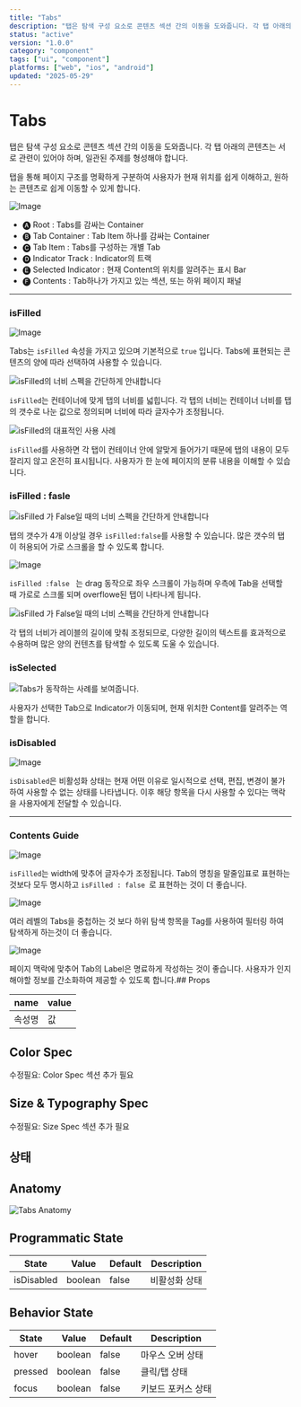 ```yaml
---
title: "Tabs"
description: "탭은 탐색 구성 요소로 콘텐츠 섹션 간의 이동을 도와줍니다. 각 탭 아래의 콘텐츠는 서로 관련이 있어야 하며, 일관된 주제를 형성해야 합니다."
status: "active"
version: "1.0.0"
category: "component"
tags: ["ui", "component"]
platforms: ["web", "ios", "android"]
updated: "2025-05-29"
---
```


# Tabs

탭은 탐색 구성 요소로 콘텐츠 섹션 간의 이동을 도와줍니다. 각 탭 아래의 콘텐츠는 서로 관련이 있어야 하며, 일관된 주제를 형성해야 합니다.

탭을 통해 페이지 구조를 명확하게 구분하여 사용자가 현재 위치를 쉽게 이해하고, 원하는 콘텐츠로 쉽게 이동할 수 있게 합니다.

![Image](https://img.29cm.co.kr/next-edition/2024/07/30/8ea04e5e9e2a40ad958fc9552ce746ef_20240730001545.jpg)

- 🅐 Root : Tabs를 감싸는 Container
- 🅑 Tab Container : Tab Item 하나를 감싸는 Container
- 🅒 Tab Item : Tabs를 구성하는 개별 Tab
- 🅓 Indicator Track : Indicator의 트랙
- 🅔 Selected Indicator : 현재 Content의 위치를 알려주는 표시 Bar
- 🅕 Contents : Tab하나가 가지고 있는 섹션, 또는 하위 페이지 패널

---

### isFilled

![Image](https://img.29cm.co.kr/next-edition/2024/07/30/7900f0478ca7478c800b8ddcebbc7ea4_20240730004649.png)

Tabs는 `isFilled` 속성을 가지고 있으며 기본적으로 `true` 입니다.
Tabs에 표현되는 콘텐츠의 양에 따라 선택하여 사용할 수 있습니다.

![isFilled의 너비 스펙을 간단하게 안내합니다](https://img.29cm.co.kr/next-edition/2024/07/25/bf5d9b8c797f49dc82416435778e08c7_20240725233625.jpg)

`isFilled`는 컨테이너에 맞게 탭의 너비를 넓힙니다.
각 탭의 너비는 컨테이너 너비를 탭의 갯수로 나눈 값으로 정의되며
너비에 따라 글자수가 조정됩니다.

![isFilled의 대표적인 사용 사례](https://img.29cm.co.kr/next-edition/2024/07/26/774717a27a664b4192117442100cc5a7_20240726003813.jpg)

`isFilled`를 사용하면 각 탭이 컨테이너 안에 알맞게 들어가기 때문에 탭의 내용이 모두 잘리지 않고 온전히 표시됩니다.
사용자가 한 눈에 페이지의 분류 내용을 이해할 수 있습니다.

### isFilled : fasle

![isFilled 가 False일 때의 너비 스펙을 간단하게 안내합니다](https://img.29cm.co.kr/next-edition/2024/07/26/2706c305f71544ca81d8ddae3c52d551_20240726014008.jpg)

탭의 갯수가 4개 이상일 경우 `isFilled:false`를 사용할 수 있습니다. 많은 갯수의 탭이 허용되어 가로 스크롤을 할 수 있도록 합니다.

![Image](https://img.29cm.co.kr/next-edition/2024/07/30/36fc9c27f62a48b198e703bc35e4db06_20240730012607.gif)

`isFilled :false ` 는 drag 동작으로 좌우 스크롤이 가능하며 우측에 Tab을 선택할 때 가로로 스크롤 되며 overflowe된 탭이 나타나게 됩니다.

![isFilled 가 False일 때의 너비 스펙을 간단하게 안내합니다](https://img.29cm.co.kr/next-edition/2024/07/26/5b5d7f9a94d64c8294065c61a36ae004_20240726021424.jpg)

각 탭의 너비가 레이블의 길이에 맞춰 조정되므로, 다양한 길이의 텍스트를 효과적으로 수용하며 많은 양의 컨텐츠를 탐색할 수 있도록 도울 수 있습니다.

### isSelected

![Tabs가 동작하는 사례를 보여줍니다.](https://img.29cm.co.kr/next-edition/2024/07/24/3d8c962075f14f38986da66304b07b4d_20240724195513.gif)

사용자가 선택한 Tab으로 Indicator가 이동되며, 현재 위치한 Content를 알려주는 역할을 합니다.

### isDisabled

![Image](https://img.29cm.co.kr/next-edition/2024/07/30/8bd85a26f6224be98ee15e9cf9783319_20240730003336.jpg)

`isDisabled`은 비활성화 상태는 현재 어떤 이유로 일시적으로 선택, 편집, 변경이 불가하여 사용할 수 없는 상태를 나타냅니다. 이후 해당 항목을 다시 사용할 수 있다는 맥락을 사용자에게 전달할 수 있습니다.

---

### Contents Guide

![Image](https://img.29cm.co.kr/next-edition/2024/07/29/422afdf9ab8b48edaf029ba4022790e1_20240729234439.png)

`isFilled`는 width에 맞추어 글자수가 조정됩니다. Tab의 명칭을 말줄임표로 표현하는 것보다 모두 명시하고 `isFilled : false `로 표현하는 것이 더 좋습니다.

![Image](https://img.29cm.co.kr/next-edition/2024/07/30/94a0f70375e344d2957ea5eb01ee2da5_20240730013918.png)

여러 레벨의 Tabs을 중첩하는 것 보다 하위 탐색 항목을 Tag를 사용하여 필터링 하여 탐색하게 하는것이 더 좋습니다.

![Image](https://img.29cm.co.kr/next-edition/2024/07/30/98292db5dc8943ef8b2354158e8f84e8_20240730014637.png)

페이지 맥락에 맞추어 Tab의 Label은 명료하게 작성하는 것이 좋습니다. 사용자가 인지해야할 정보를 간소화하여 제공할 수 있도록 합니다.## Props

| name | value |
| --- | --- |
| 속성명 | 값 |

## Color Spec

수정필요: Color Spec 섹션 추가 필요

## Size & Typography Spec

수정필요: Size Spec 섹션 추가 필요

## 상태

## Anatomy

![Tabs Anatomy](/images/components/tabs/states/tabs-anatomy.jpg)

## Programmatic State

| State | Value | Default | Description |
| --- | --- | --- | --- |
| isDisabled | boolean | false | 비활성화 상태 |

## Behavior State

| State | Value | Default | Description |
| --- | --- | --- | --- |
| hover | boolean | false | 마우스 오버 상태 |
| pressed | boolean | false | 클릭/탭 상태 |
| focus | boolean | false | 키보드 포커스 상태 |

